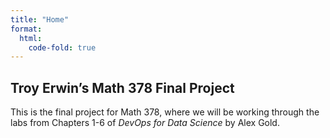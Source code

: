 ---
title: "Home"
format:
  html:
    code-fold: true
---

## Troy Erwin's Math 378 Final Project

This is the final project for Math 378, where we will be working through the labs from Chapters 1-6 of *DevOps for Data Science* by Alex Gold.
